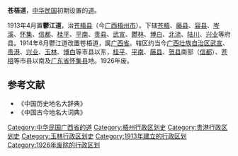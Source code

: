 '''苍梧道'''，[[中华民国|中华民国]]初期设置的[[道_(行政区划)|道]]。

1913年4月置'''鬱江道'''，治[[苍梧县|苍梧县]]（今[[广西|广西]][[梧州市|梧州市]]）。下辖[[苍梧|苍梧]]、[[藤县|藤县]]、[[容县|容县]]、[[岑溪|岑溪]]、[[怀集|怀集]]、[[信都|信都]]、[[桂平|桂平]]、[[平南|平南]]、[[贵县|贵县]]、[[武宣|武宣]]、[[鬱林|鬱林]]、[[博白|博白]]、[[北流市|北流]]、[[陆川|陆川]]、[[兴业|兴业]]等府县。1914年6月鬱江道改置苍梧道，属[[广西省_(中华民国)|广西省]]。辖区约当今[[广西壮族自治区|广西壮族自治区]][[武宣|武宣]]、[[贵港|贵港]]、[[兴业|兴业]]、[[玉林|玉林]]、[[博白|博白]]等市县以东，[[桂平|桂平]]、[[平南|平南]]、[[藤县|藤县]]、[[贺县|贺县]]南部（[[信都|信都]]）、[[苍梧|苍梧]]等市县以南及[[广东省|广东省]][[怀集县|怀集县]]地。1926年废。
==参考文献==
* 《中国历史地名大辞典》
* 《中国古今地名大词典》
{{中华民国的道|nocat}}
{{北洋政府行政區劃|nocat}}
{{广西历史二级政区|nocat}}
{{中华民国大陆时期行政区划小作品}}
[[Category:中华民国广西省的道|Category:中华民国广西省的道]]
[[Category:梧州行政区划史|Category:梧州行政区划史]]
[[Category:贵港行政区划史|Category:贵港行政区划史]]
[[Category:玉林行政区划史|Category:玉林行政区划史]]
[[Category:1913年建立的行政区划|Category:1913年建立的行政区划]]
[[Category:1926年废除的行政区划|Category:1926年废除的行政区划]]